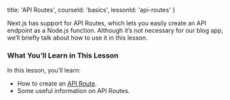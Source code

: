 
  title: 'API Routes',
  courseId: 'basics',
  lessonId: 'api-routes'
}

Next.js has support for API Routes, which lets you easily create an API endpoint
as a Node.js function. Although it’s not necessary for our blog app, we’ll briefly
talk about how to use it in this lesson.

### What You’ll Learn in This Lesson

In this lesson, you’ll learn:

- How to create an [API Route](/docs/api-routes/introduction).
- Some useful information on API Routes.

